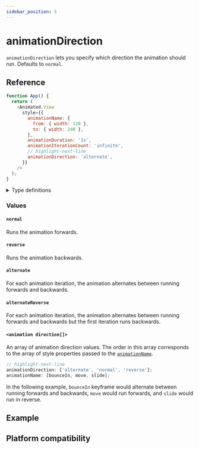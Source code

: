 ```yaml
---
sidebar_position: 5
---
```


# animationDirection

`animationDirection` lets you specify which direction the animation should run. Defaults to `normal`.


<InteractiveExample
  src={AnimationDirectionBasicSrc}
  component={AnimationDirectionBasic}
/>

## Reference

```javascript
function App() {
  return (
    <Animated.View
      style={{
        animationName: {
          from: { width: 120 },
          to: { width: 240 },
        },
        animationDuration: '1s',
        animationIterationCount: 'infinite',
        // highlight-next-line
        animationDirection: 'alternate',
      }}
    />
  );
}
```

<details>
<summary>Type definitions</summary>

```typescript
type CSSAnimationDirection =
  | 'normal'
  | 'reverse'
  | 'alternate'
  | 'alternateReverse';

animationDirection: CSSAnimationDirection | CSSAnimationDirection[];
```

</details>

### Values

#### `normal`

Runs the animation forwards.

#### `reverse`

Runs the animation backwards.

#### `alternate`

For each animation iteration, the animation alternates between running forwards and backwards.

#### `alternateReverse`

For each animation iteration, the animation alternates between running forwards and backwards but the first iteration runs backwards.

#### `<animation direction[]>`

An array of animation direction values. The order in this array corresponds to the array of style properties passed to the [`animationName`](/docs/next/css-animations/animation-name).

```typescript
// highlight-next-line
animationDirection: ['alternate', 'normal', 'reverse'];
animationName: [bounceIn, move, slide];
```

In the following example, `bounceIn` keyframe would alternate between running forwards and backwards, `move` would run forwards, and `slide` would run in reverse.

## Example


<InteractiveExample
  src={AnimationDirectionSrc}
  component={AnimationDirection}
/>

## Platform compatibility

<PlatformCompatibility android ios web />
